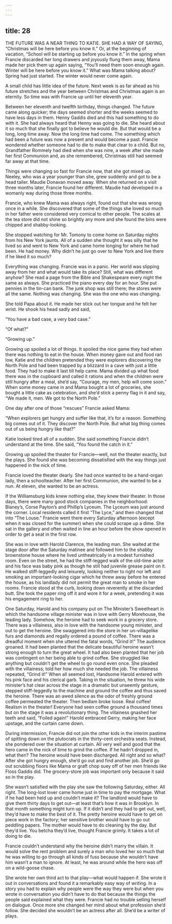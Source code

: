 ```yaml
---
---
---
```

title: 28
---






THE FUTURE WAS A NEAR THING TO KATIE. SHE HAD A WAY OF SAYING, “Christmas will be here before you know it.” Or, at the beginning of vacation, “School will be starting up before you know it.” In the spring when Francie discarded her long drawers and joyously flung them away, Mama made her pick them up again saying, “You’ll need them soon enough again. Winter will be here before you know it.” What was Mama talking about? Spring had just started. The winter would never come again.

A small child has little idea of the future. Next week is as far ahead as his future stretches and the year between Christmas and Christmas again is an eternity. So time was with Francie up until her eleventh year.

Between her eleventh and twelfth birthday, things changed. The future came along quicker; the days seemed shorter and the weeks seemed to have less days in them. Henny Gaddis died and this had something to do with it. She had always heard that Henny was going to die. She heard about it so much that she finally got to believe he would die. But that would be a long, long time away. Now the long time had come. The something which had been a future was now a present and would become a past. Francie wondered whether someone had to die to make that clear to a child. But no, Grandfather Rommely had died when she was nine, a week after she made her first Communion and, as she remembered, Christmas still had seemed far away at that time.

Things were changing so fast for Francie now, that she got mixed up. Neeley, who was a year younger than she, grew suddenly and got to be a head taller. Maudie Donavan moved away. When she returned on a visit three months later, Francie found her different. Maudie had developed in a womanly way during those three months.

Francie, who knew Mama was always right, found out that she was wrong once in a while. She discovered that some of the things she loved so much in her father were considered very comical to other people. The scales at the tea store did not shine so brightly any more and she found the bins were chipped and shabby-looking.

She stopped watching for Mr. Tomony to come home on Saturday nights from his New York jaunts. All of a sudden she thought it was silly that he lived so and went to New York and came home longing for where he had been. He had money. Why didn’t he just go over to New York and live there if he liked it so much?

Everything was changing. Francie was in a panic. Her world was slipping away from her and what would take its place? Still, what was different anyhow? She read a page from the Bible and Shakespeare every night the same as always. She practiced the piano every day for an hour. She put pennies in the tin-can bank. The junk shop was still there; the stores were all the same. Nothing was changing. She was the one who was changing.

She told Papa about it. He made her stick out her tongue and he felt her wrist. He shook his head sadly and said,

“You have a bad case, a very bad case.”

“Of what?”

“Growing up.”

Growing up spoiled a lot of things. It spoiled the nice game they had when there was nothing to eat in the house. When money gave out and food ran low, Katie and the children pretended they were explorers discovering the North Pole and had been trapped by a blizzard in a cave with just a little food. They had to make it last till help came. Mama divided up what food there was in the cupboard and called it rations and when the children were still hungry after a meal, she’d say, “Courage, my men, help will come soon.” When some money came in and Mama bought a lot of groceries, she bought a little cake as celebration, and she’d stick a penny flag in it and say, “We made it, men. We got to the North Pole.”

One day after one of those “rescues” Francie asked Mama:

“When explorers get hungry and suffer like that, it’s for a reason. Something big comes out of it. They discover the North Pole. But what big thing comes out of us being hungry like that?”

Katie looked tired all of a sudden. She said something Francie didn’t understand at the time. She said, “You found the catch in it.”

Growing up spoiled the theater for Francie—well, not the theater exactly, but the plays. She found she was becoming dissatisfied with the way things just happened in the nick of time.

Francie loved the theater dearly. She had once wanted to be a hand-organ lady, then a schoolteacher. After her first Communion, she wanted to be a nun. At eleven, she wanted to be an actress.

If the Williamsburg kids knew nothing else, they knew their theater. In those days, there were many good stock companies in the neighborhood: Blaney’s, Corse Payton’s and Phillip’s Lyceum. The Lyceum was just around the corner. Local residents called it first “The Lyce,” and then changed that into “The Louse.” Francie went there every Saturday afternoon (except when it was closed for the summer) when she could scrape up a dime. She sat in the gallery and often waited in line an hour before the show opened in order to get a seat in the first row.

She was in love with Harold Clarence, the leading man. She waited at the stage door after the Saturday matinee and followed him to the shabby brownstone house where he lived untheatrically in a modest furnished room. Even on the street, he had the stiff-legged walk of the old-time actor and his face was baby pink as though he still had juvenile grease paint on it. He walked stiff-leggedly and leisurely, looking neither to right nor left and smoking an important-looking cigar which he threw away before he entered the house, as his landlady did not permit the great man to smoke in her rooms. Francie stood at the curb, looking down reverently at the discarded butt. She took the paper ring off it and wore it for a week, pretending it was his engagement ring to her.

One Saturday, Harold and his company put on The Minister’s Sweetheart in which the handsome village minister was in love with Gerry Morehouse, the leading lady. Somehow, the heroine had to seek work in a grocery store. There was a villainess, also in love with the handsome young minister, and out to get the heroine. She swaggered into the store in her un-villagelike furs and diamonds and regally ordered a pound of coffee. There was a dreadful moment when she uttered the fatal words, “Grind it!” The audience groaned. It had been planted that the delicate beautiful heroine wasn’t strong enough to turn the great wheel. It had also been planted that her job was contingent on her being able to grind coffee. She struggled like anything but couldn’t get the wheel to go round even once. She pleaded with the villainess; told her how much she needed the job. The villainess repeated, “Grind it!” When all seemed lost, Handsome Harold entered with his pink face and his clerical garb. Taking in the situation, he threw his wide minister’s hat clear across the stage in a dramatic but unseemly gesture, stepped stiff-leggedly to the machine and ground the coffee and thus saved the heroine. There was an awed silence as the odor of freshly ground coffee permeated the theater. Then bedlam broke loose. Real coffee! Realism in the theater! Everyone had seen coffee ground a thousand times but on the stage it was a revolutionary thing. The villainess gnashed her teeth and said, “Foiled again!” Harold embraced Gerry, making her face upstage, and the curtain came down.

During intermission, Francie did not join the other kids in the interim pastime of spitting down on the plutocrats in the thirty-cent orchestra seats. Instead, she pondered over the situation at curtain. All very well and good that the hero came in the nick of time to grind the coffee. If he hadn’t dropped in, what then? The heroine would have been discharged. All right and so what? After she got hungry enough, she’d go out and find another job. She’d go out scrubbing floors like Mama or graft chop suey off of her men friends like Floss Gaddis did. The grocery-store job was important only because it said so in the play.

She wasn’t satisfied with the play she saw the following Saturday, either. All right. The long-lost lover came home just in time to pay the mortgage. What if he had been held up and couldn’t make it? The landlord would have to give them thirty days to get out—at least that’s how it was in Brooklyn. In that month something might turn up. If it didn’t and they had to get out, well, they’d have to make the best of it. The pretty heroine would have to get on piece work in the factory; her sensitive brother would have to go out peddling papers. The mother would have to do cleaning by the day. But they’d live. You betcha they’d live, thought Francie grimly. It takes a lot of doing to die.

Francie couldn’t understand why the heroine didn’t marry the villain. It would solve the rent problem and surely a man who loved her so much that he was willing to go through all kinds of fuss because she wouldn’t have him wasn’t a man to ignore. At least, he was around while the hero was off on a wild-goose chase.

She wrote her own third act to that play—what would happen if. She wrote it out in conversations and found it a remarkably easy way of writing. In a story you had to explain why people were the way they were but when you wrote in conversation you didn’t have to do that because the things the people said explained what they were. Francie had no trouble selling herself on dialogue. Once more she changed her mind about what profession she’d follow. She decided she wouldn’t be an actress after all. She’d be a writer of plays.